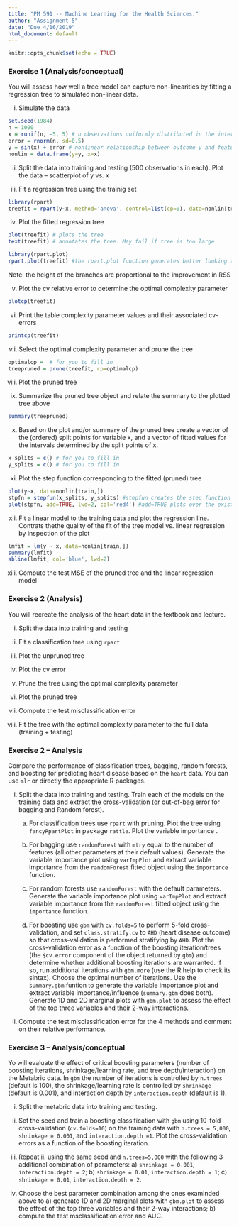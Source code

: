 ```yaml
---
title: "PM 591 -- Machine Learning for the Health Sciences."
author: "Assignment 5"
date: "Due 4/16/2019"
html_document: default
---
```


```r
knitr::opts_chunk$set(echo = TRUE)
```


### Exercise 1 (Analysis/conceptual)
You will assess how well a tree model can capture non-linearities by fitting a regression tree to simulated non-linear data.

i. Simulate the data

```r
set.seed(1984) 
n = 1000
x = runif(n, -5, 5) # n observations uniformly distributed in the interval -5 to 5
error = rnorm(n, sd=0.5)
y = sin(x) + error # nonlinear relationship between outcome y and feature x
nonlin = data.frame(y=y, x=x)
```

ii. Split the data into training and testing (500 observations in each). Plot the data -- scatterplot of y vs. x

iii. Fit a regression tree using the trainig set 

```r
library(rpart)
treefit = rpart(y~x, method='anova', control=list(cp=0), data=nonlin[train,]) # Method='anova' indicate sregression tree. cp=0 ensures that binary recursive partitioning will not stop early due to lack of improvement in RSS by an amount  of at least cp
```

iv. Plot the fitted regression tree

```r
plot(treefit) # plots the tree
text(treefit) # annotates the tree. May fail if tree is too large

library(rpart.plot)
rpart.plot(treefit) #the rpart.plot function generates better looking trees!
```

Note: the height of the branches are proportional to the improvement in RSS

v. Plot the cv relative error to determine the optimal complexity parameter

```r
plotcp(treefit)
```

vi. Print the table complexity parameter values and their associated cv-errors

```r
printcp(treefit)
```

vii. Select the optimal complexity parameter and prune the tree

```r
optimalcp =  # for you to fill in
treepruned = prune(treefit, cp=optimalcp)
```

viii. Plot the pruned tree

ix. Summarize the pruned tree object and relate the summary to the plotted tree above

```r
summary(treepruned)
```

x. Based on the plot and/or summary of the pruned tree create a vector of the (ordered) split points for variable x, and a vector of fitted values for the intervals determined by the split points of x.

```r
x_splits = c() # for you to fill in
y_splits = c() # for you to fill in
```

xi. Plot the step function corresponding to the fitted (pruned) tree

```r
plot(y~x, data=nonlin[train,])
stpfn = stepfun(x_splits, y_splits) #stepfun creates the step function 
plot(stpfn, add=TRUE, lwd=2, col='red4') #add=TRUE plots over the existing plot 
```

xii. Fit a linear model to the training data and plot the regression line. Contrats thethe quality of the fit of the tree model vs. linear regression by inspection of the plot

```r
lmfit = lm(y ~ x, data=nonlin[train,])
summary(lmfit)
abline(lmfit, col='blue', lwd=2)
```
 
xiii. Compute the test MSE of the pruned tree and the linear regression model


### Exercise 2 (Analysis)
You will recreate the analysis of the heart data in the textbook and lecture. 

i.   Split the data into training and testing

ii.  Fit a classification tree using ``rpart``

iii. Plot the unpruned tree

iv.  Plot the cv error

v. Prune the tree using the optimal complexity parameter

vi. Plot the pruned tree

vii. Compute the test misclassification error

vii. Fit the tree with the optimal complexity parameter to the full data (training + testing)


### Exercise 2 -- Analysis
Compare the performance of classification trees, bagging, random forests, and boosting for predicting heart disease based on the ``heart`` data. You can use ``mlr`` or directly the appropriate R packages.

i. Split the data into training and testing. Train each of the models on the training data and extract the cross-validation (or out-of-bag error for bagging and Random forest). 

   a. For classification trees use ``rpart`` with pruning. Plot the tree using ``fancyRpartPlot`` in package ``rattle``. Plot the variable importance .
   
   b. For bagging use ``randomForest`` with ``mtry`` equal to the number of features (all other parameters at their default values). Generate the variable importance plot using ``varImpPlot`` and extract variable importance from the ``randomForest`` fitted object using the ``importance`` function.
   
   c.  For random forests use ``randomForest`` with the default parameters. Generate the variable importance plot using ``varImpPlot`` and extract variable importance from the ``randomForest`` fitted object using the ``importance`` function. 
   
   d. For boosting use `gbm` with ``cv.folds=5`` to perform 5-fold cross-validation, and set ``class.stratify.cv`` to ``AHD`` (heart disease outcome) so that cross-validation is performed stratifying by ``AHD``.  Plot the cross-validation error as a function of the boosting iteration/trees (the `$cv.error` component of the object returned by ``gbm``) and determine whether additional boosting iterations are warranted. If so, run additional iterations with  ``gbm.more`` (use the R help to check its sintax). Choose the optimal number of iterations. Use the ``summary.gbm`` funtion to generate the variable importance plot and extract variable importance/influence (``summary.gbm`` does both). Generate 1D and 2D marginal plots with ``gbm.plot`` to assess the effect of the top three variables and their 2-way interactions. 
   
   
ii. Compute the test misclassification error for the 4 methods and comment on their relative performance.


### Exercise 3 -- Analysis/conceptual 
Yo will evaluate the effect of critical boosting parameters (number of boosting iterations, shrinkage/learning rate, and tree depth/interaction) on the Metabric data.  In ``gbm`` the number of iterations is controlled by ``n.trees`` (default is 100), the shrinkage/learning rate is controlled by ``shrinkage`` (default is 0.001), and interaction depth by ``interaction.depth`` (default is 1).

i. Split the metabric data into training and testing. 

ii. Set the seed and train a boosting classification with ``gbm`` using 10-fold cross-validation (``cv.folds=10``) on the training data with ``n.trees = 5,000``, ``shrinkage = 0.001``, and ``interaction.depth =1``. Plot the cross-validation errors as a function of the boosting iteration.

iii. Repeat ii. using the same seed and ``n.trees=5,000`` with the following 3 additional combination of parameters: a) ``shrinkage = 0.001``, ``interaction.depth = 2``; b) ``shrinkage = 0.01``, ``interaction.depth = 1``; c) ``shrinkage = 0.01``, ``interaction.depth = 2``.

iii. Choose the best parameter combination among the ones examinded above to a) generate 1D and 2D marginal plots with ``gbm.plot`` to assess the effect of the top three variables and their 2-way interactions; b) compute the test msclassification error and AUC.
 


